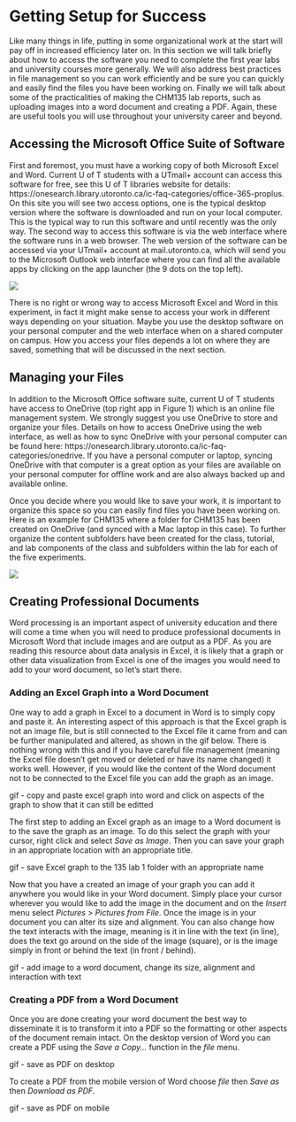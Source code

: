 # Getting Setup for Success {#capabilities}

Like many things in life, putting in some organizational work at the start will pay off in increased efficiency later on. In this section we will talk briefly about how to access the software you need to complete the first year labs and university courses more generally.  We will also address best practices in file management so you can work efficiently and be sure you can quickly and easily find the files you have been working on. Finally we will talk about some of the practicalities of making the CHM135 lab reports, such as uploading images into a word document and creating a PDF. Again, these are useful tools you will use throughout your university career and beyond.

## Accessing the Microsoft Office Suite of Software

First and foremost, you must have a working copy of both Microsoft Excel and Word. Current U of T students with a UTmail+ account can access this software for free, see this U of T libraries website for details: https://onesearch.library.utoronto.ca/ic-faq-categories/office-365-proplus. On this site you will see two access options, one is the typical desktop version where the software is downloaded and run on your local computer.  This is the typical way to run this software and until recently was the only way.  The second way to access this software is via the web interface where the software runs in a web browser. The web version of the software can be accessed via your UTmail+ account at mail.utoronto.ca, which will send you to the Microsoft Outlook web interface where you can find all the available apps by clicking on the app launcher (the 9 dots on the top left).

![](images/App_Launcher.png) 

There is no right or wrong way to access Microsoft Excel and Word in this experiment, in fact it might make sense to access your work in different ways depending on your situation. Maybe you use the desktop software on your personal computer and the web interface when on a shared computer on campus. How you access your files depends a lot on where they are saved, something that will be discussed in the next section.

## Managing your Files

In addition to the Microsoft Office software suite, current U of T students have access to OneDrive (top right app in Figure 1) which is an online file management system. We strongly suggest you use OneDrive to store and organize your files. Details on how to access OneDrive using the web interface, as well as how to sync OneDrive with your personal computer can be found here: https://onesearch.library.utoronto.ca/ic-faq-categories/onedrive. If you have a personal computer or laptop, syncing OneDrive with that computer is a great option as your files are available on your personal computer for offline work and are also always backed up and available online.

Once you decide where you would like to save your work, it is important to organize this space so you can easily find files you have been working on. Here is an example for CHM135 where a folder for CHM135 has been created on OneDrive (and synced with a Mac laptop in this case). To further organize the content subfolders have been created for the class, tutorial, and lab components of the class and subfolders within the lab for each of the five experiments.

![](images/File_organization.png)

## Creating Professional Documents

Word processing is an important aspect of university education and there will come a time when you will need to produce professional documents in Microsoft Word that include images and are output as a PDF. As you are reading this resource about data analysis in Excel, it is likely that a graph or other data visualization from Excel is one of the images you would need to add to your word document, so let's start there.

### Adding an Excel Graph into a Word Document

One way to add a graph in Excel to a document in Word is to simply copy and paste it. An interesting aspect of this approach is that the Excel graph is not an image file, but is still connected to the Excel file it came from and can be further manipulated and altered, as shown in the gif below. There is nothing wrong with this and if you have careful file management (meaning the Excel file doesn't get moved or deleted or have its name changed) it works well. However, if you would like the content of the Word document not to be connected to the Excel file you can add the graph as an image.

gif - copy and paste excel graph into word and click on aspects of the graph to show that it can still be editted

The first step to adding an Excel graph as an image to a Word document is to the save the graph as an image. To do this select the graph with your cursor, right click and select *Save as Image*. Then you can save your graph in an appropriate location with an appropriate title.  

gif - save Excel graph to the 135 lab 1 folder with an appropriate name

Now that you have a created an image of your graph you can add it anywhere you would like in your Word document. Simply place your cursor wherever you would like to add the image in the document and on the *Insert* menu select *Pictures* > *Pictures from File*. Once the image is in your document you can alter its size and alignment. You can also change how the text interacts with the image, meaning is it in line with the text (in line), does the text go around on the side of the image (square), or is the image simply in front or behind the text (in front / behind).

gif - add image to a word document, change its size, alignment and interaction with text

### Creating a PDF from a Word Document

Once you are done creating your word document the best way to disseminate it is to transform it into a PDF so the formatting or other aspects of the document remain intact. On the desktop version of Word you can create a PDF using the *Save a Copy...* function in the *file* menu.  

gif - save as PDF on desktop

To create a PDF from the mobile version of Word choose *file* then *Save as* then *Download as PDF*.

gif - save as PDF on mobile